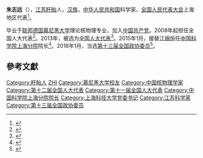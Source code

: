 '''朱志远'''（{{bd|1959年||}}），[[江苏|江苏]][[盱眙|盱眙]]人，[[汉族|汉族]]，[[中华人民共和国|中华人民共和国]]科学家、[[全国人民代表大会|全国人民代表大会]]上海地区代表<ref>{{cite web|author=新华网|title=第十一届全国人大代表|url=http://news.xinhuanet.com/ziliao/2008-03/03/content_7708230.htm?node=36628|publisher=新华网|accessdate=2014-01-07|archive-date=2014-01-10|archive-url=https://web.archive.org/web/20140110211415/http://news.xinhuanet.com/ziliao/2008-03/03/content_7708230.htm?node=36628|dead-url=no}}</ref>。

毕业于[[联邦德国|联邦德国]][[慕尼黑大学|慕尼黑大学]]理论核物理专业，加入[[中国共产党|中国共产党]]。2008年起担任全国人大代表<ref>{{cite news|title=全国人大代表信息-朱志远|url= http://210.82.31.1:8084/delegate/viewDelegate.action?dbid=110645|accessdate=2013-04-05|newspaper=全国人大网|archive-url=https://web.archive.org/web/20140314061618/http://www.npc.gov.cn/delegate/viewDelegate.action?dbid=110645|archive-date=2014-03-14|dead-url=yes}}</ref>。2013年，被选为[[全国人大代表|全国人大代表]]<ref>{{cite news|title=全国人大代表信息-朱志远|url= http://210.82.31.1:8084/delegate/viewDelegate.action?dbid=120623|accessdate=2013-03-28|newspaper=全国人大网|archive-url=https://web.archive.org/web/20140314061614/http://www.npc.gov.cn/delegate/viewDelegate.action?dbid=120623|archive-date=2014-03-14|dead-url=yes}}</ref>。2015年1月，接替[[江绵恒|江绵恒]]任[[中国科学院上海分院|中国科学院上海分院]]院长<ref>{{cite web|author=黄辛|title=朱志远任中科院上海分院院长|url=http://news.sciencenet.cn/htmlnews/2015/1/311143.shtm|publisher=科学网|accessdate=2014-01-07|archive-date=2018-01-27|archive-url=https://web.archive.org/web/20180127004606/http://news.sciencenet.cn/htmlnews/2015/1/311143.shtm|dead-url=no}}</ref>。2018年1月，当选[[中国人民政治协商会议第十三届全国委员会委员名单|第十三届全国政协委员]]<ref>{{Cite web|url=http://sports.163.com/18/0126/06/D92BRKK400051C89.html|title=中国人民政治协商会议第十三届全国委员会委员名单|accessdate=2018-01-26|last=|work=网易|archive-url=https://web.archive.org/web/20180127143232/http://sports.163.com/18/0126/06/D92BRKK400051C89.html|archive-date=2018-01-27|dead-url=yes}}</ref>。

==參考文獻==
{{reflist}}

{{DEFAULTSORT:ZHU朱}}
[[Category:盱眙人|Category:盱眙人]]
[[Category:朱姓|ZHI]]
[[Category:慕尼黑大学校友|Category:慕尼黑大学校友]]
[[Category:中国核物理学家|Category:中国核物理学家]]
[[Category:第十二届全国人大代表|Category:第十二届全国人大代表]]
[[Category:第十一届全国人大代表|Category:第十一届全国人大代表]]
[[Category:中国科学院上海分院院长|Category:中国科学院上海分院院长]]
[[Category:上海科技大学党委书记|Category:上海科技大学党委书记]]
[[Category:江苏科学家|Category:江苏科学家]]
[[Category:第十三届全国政协委员|Category:第十三届全国政协委员]]


{{中国政治人物小作品}}